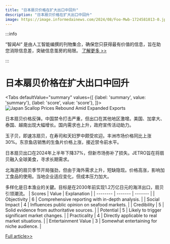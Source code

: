 ```yaml
---
title: "日本扇贝价格在扩大出口中回升"
description: "日本扇贝价格在扩大出口中回升"
image: https://image.informedainews.com/2024/08/Foo-Mwb-1724581013-0.jpg
---
```



:::info

“智闻AI“ 是由人工智能编撰的刊物集合，确保您只获得最有价值的信息，旨在助您消除信息差，突破信息茧房的局限。  [了解更多 >>](/)

:::

# 日本扇贝价格在扩大出口中回升


<Tabs
	defaultValue="summary"
	values={[
	{label: 'summary', value: 'summary'},
	{label: 'score', value: 'score'},
]}>
<TabItem value="summary">
<img
  src="https://image.informedainews.com/2024/08/Foo-Mwb-1724581013-0.jpg"
  alt="Japan Scallop Prices Rebound Amid Expanded Exports"
/>



日本扇贝价格反弹。中国禁令打击严重，但出口在其他地区激增。美国、加拿大、泰国、越南出现大幅增长。国内需求也上升，政府宣传活动助力。

玉子贝，即速冻扇贝，在寿司和天妇罗中颇受欢迎。丰洲市场价格同比上涨30%。东京鱼店销售的生鱼片价格上涨，接近禁令前水平。

日本扇贝出口在2024年上半年下降37%，但新市场弥补了损失。JETRO旨在将扇贝融入全球美食，寻求长期需求。

北海道的扇贝季节开局强劲，但由于海外需求上升，短缺隐现。价格高涨，影响加工食品的使用。当地企业适应变化，但成本压力加大。

多样化是日本渔业的关鍵。目标是在2030年前实现1.2万亿日元的海洋出口，扇贝引领潮流。
</TabItem>
<TabItem value="score">
	| Scores     | Value   | Explanation |
	| -------- | ------- | ------- |
	| Objectivity  | 6    | Comprehensive reporting with in-depth analysis.    |
	| Social Impact | 4     | Influences public opinion on seafood markets.    |
	| Credibility    | 5    | Solid evidence from authoritative sources.    |
	| Potential    | 5    | Likely to trigger significant market changes.    |
	| Practicality    | 4    | Directly applicable to real market situations.    |
	| Entertainment Value    | 3    | Somewhat entertaining for niche audience.    |
</TabItem>
</Tabs>

[Full article>>](https://asia.nikkei.com/Business/Food-Beverage/Japan-scallop-prices-rebound-as-exports-expand-beyond-China)
